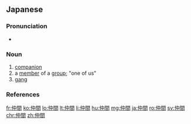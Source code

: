 ==Japanese==
{{ja-kanjitab|なか|ま|yomi=k}}

===Pronunciation===
* {{ja-pron|なかま|y=k|acc=3|acc_ref=NHK}}

===Noun===
{{ja-noun|なかま}}

# [[companion]]
# a [[member]] of a [[group]]; "one of us"
# [[gang]]

===References===
<references/>

[[fr:仲間]]
[[ko:仲間]]
[[lo:仲間]]
[[lt:仲間]]
[[li:仲間]]
[[hu:仲間]]
[[mg:仲間]]
[[ja:仲間]]
[[ro:仲間]]
[[sv:仲間]]
[[chr:仲間]]
[[zh:仲間]]